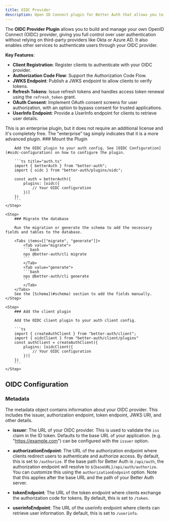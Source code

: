 ```yaml
---
title: OIDC Provider
description: Open ID Connect plugin for Better Auth that allows you to have your own OIDC provider.
---
```


The **OIDC Provider Plugin** allows you to build and manage your own OpenID Connect (OIDC) provider, giving you full control over user authentication without relying on third-party providers like Okta or Azure AD. It also enables other services to authenticate users through your OIDC provider.

**Key Features**:

- **Client Registration**: Register clients to authenticate with your OIDC provider.
- **Authorization Code Flow**: Support the Authorization Code Flow.
- **JWKS Endpoint**: Publish a JWKS endpoint to allow clients to verify tokens.
- **Refresh Tokens**: Issue refresh tokens and handles access token renewal using the `refresh_token` grant.  
- **OAuth Consent**: Implement OAuth consent screens for user authorization, with an option to bypass consent for trusted applications.
- **UserInfo Endpoint**: Provide a UserInfo endpoint for clients to retrieve user details.  

<Callout>
This is an enterprise plugin, but it does not require an additional license and it's completely free. The "enterprise" tag simply indicates that it is a more advanced plugin.
</Callout>

<Steps>
    <Step>
        ### Mount the Plugin

        Add the OIDC plugin to your auth config. See [OIDC Configuration](#oidc-configuration) on how to configure the plugin.

        ```ts title="auth.ts"
        import { betterAuth } from "better-auth";
        import { oidc } from "better-auth/plugins/oidc";

        const auth = betterAuth({
            plugins: [oidc({
                // Your OIDC configuration
            })]
        })
        ```
    </Step>

    <Step>
        ### Migrate the database

        Run the migration or generate the schema to add the necessary fields and tables to the database.

        <Tabs items={["migrate", "generate"]}>
            <Tab value="migrate">
            ```bash
            npx @better-auth/cli migrate
            ```
            </Tab>
            <Tab value="generate">
            ```bash
            npx @better-auth/cli generate
            ```
            </Tab>
        </Tabs>
        See the [Schema](#schema) section to add the fields manually.
    </Step>

    <Step>
        ### Add the client plugin

        Add the OIDC client plugin to your auth client config.

        ```ts
        import { createAuthClient } from "better-auth/client";
        import { oidcClient } from "better-auth/client/plugins"
        const authClient = createAuthClient({
            plugins: [oidcClient({
                // Your OIDC configuration
            })]
        })
        ```
    </Step>
</Steps>

## OIDC Configuration

### Metadata

The metadata object contains information about your OIDC provider. This includes the issuer, authorization endpoint, token endpoint, JWKS URI, and other details.

- **issuer**: The URL of your OIDC provider. This is used to validate the `iss` claim in the ID token. Defaults to the base URL of your application. (e.g. "https://example.com") can be configured with the `issuer` option.

- **authorizationEndpoint**: The URL of the authorization endpoint where clients redirect users to authenticate and authorize access. By default, this is set to `/authorize`. If the base path for Better Auth is `/api/auth`, the authorization endpoint will resolve to `${baseURL}/api/auth/authorize`. You can customize this using the `authorizationEndpoint` option. Note that this applies after the base URL and the path of your Better Auth server.

- **tokenEndpoint**: The URL of the token endpoint where clients exchange the authorization code for tokens. By default, this is set to `/token`.

- **userinfoEndpoint**: The URL of the userinfo endpoint where clients can retrieve user information. By default, this is set to `/userinfo`.
